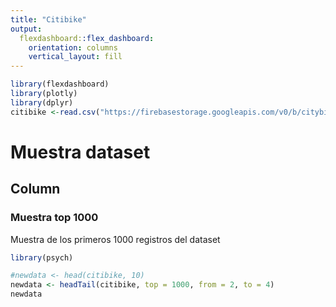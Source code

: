 ```yaml
---
title: "Citibike"
output:
  flexdashboard::flex_dashboard:
    orientation: columns
    vertical_layout: fill
---
```


```r
library(flexdashboard)
library(plotly)
library(dplyr)
citibike <-read.csv("https://firebasestorage.googleapis.com/v0/b/citybike-claudia-solis.appspot.com/o/citibike-tripdata.csv?alt=media&token=f2b325cd-c612-4623-b87b-a0e5f7f71ac7")
```



Muestra dataset
===
Column {data-width=650}
-----------------------------------------------------------------------

### Muestra top 1000
Muestra de los primeros 1000 registros del dataset
```r
library(psych)

#newdata <- head(citibike, 10)
newdata <- headTail(citibike, top = 1000, from = 2, to = 4)
newdata
```